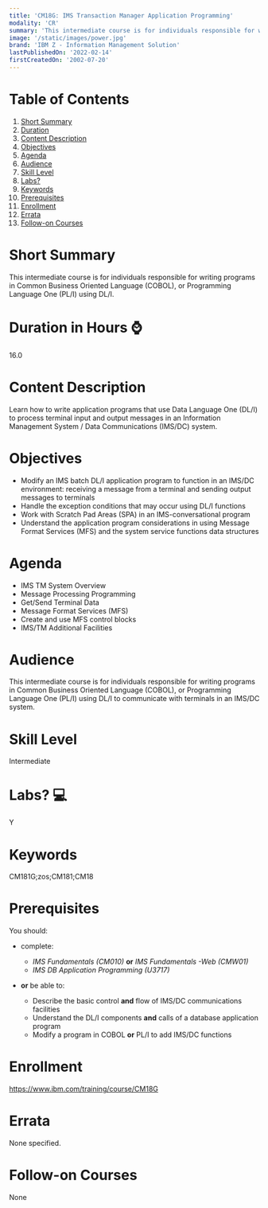 ```yaml
---
title: 'CM18G: IMS Transaction Manager Application Programming'
modality: 'CR'
summary: 'This intermediate course is for individuals responsible for writing programs in Common Business Oriented Language (COBOL), or Programming Language One (PL/I) using DL/I.'
image: '/static/images/power.jpg'
brand: 'IBM Z - Information Management Solution'
lastPublishedOn: '2022-02-14'
firstCreatedOn: '2002-07-20'
---
```

# Table of Contents
1.  [Short Summary](#short-summary)
2.  [Duration](#duration-in-hours-)
3.  [Content Description](#content-description)
4.  [Objectives](#objectives)
5.  [Agenda](#agenda)
6.  [Audience](#audience)
7.  [Skill Level](#skill-level)
8.  [Labs?](#labs-)
9.  [Keywords](#keywords)
10. [Prerequisites](#prerequisites)
11. [Enrollment](#enrollment)
12. [Errata](#errata)
13. [Follow-on Courses](#follow-on-courses)

# Short Summary
This intermediate course is for individuals responsible for writing programs in Common Business Oriented Language (COBOL), or Programming Language One (PL/I) using DL/I.

# Duration in Hours ⌚
16.0

# Content Description
Learn how to write application programs that use Data Language One (DL/I) to process terminal input and output messages in an Information Management System / Data Communications (IMS/DC) system.



# Objectives
* Modify an IMS batch DL/I application program to function in an IMS/DC environment: receiving a message from a terminal and sending output messages to terminals
* Handle the exception conditions that may occur using DL/I functions
* Work with Scratch Pad Areas (SPA) in an IMS-conversational program
* Understand the application program considerations in using Message Format Services (MFS) and the system service functions data structures


# Agenda
* IMS TM System Overview
* Message Processing Programming
* Get/Send Terminal Data
* Message Format Services (MFS)
* Create and use MFS control blocks
* IMS/TM Additional Facilities


# Audience
This intermediate course is for individuals responsible for writing programs in Common Business Oriented Language (COBOL), or Programming Language One (PL/I) using DL/I to communicate with terminals in an IMS/DC system.



# Skill Level
Intermediate        

# Labs? 💻
Y

# Keywords
CM181G;zos;CM181;CM18

# Prerequisites
You should:


* complete:
	+ *IMS Fundamentals (CM010)* **or** *IMS Fundamentals -Web (CMW01)*
	+ *IMS DB Application Programming (U3717)*


* **or** be able to:
	+ Describe the basic control **and** flow of IMS/DC communications facilities
	+ Understand the DL/I components **and** calls of a database application program
	+ Modify a program in COBOL **or** PL/I to add IMS/DC functions


# Enrollment
https://www.ibm.com/training/course/CM18G

# Errata
None specified.

# Follow-on Courses
None

